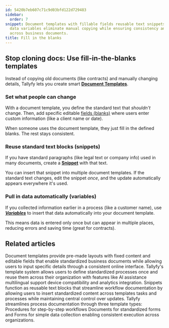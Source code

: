 ```yaml
---
id: 5420b7eb607c71c9d03bfd122d729483
sidebar:
  order: 7
snippet: Document templates with fillable fields reusable text snippets and automatic
  data variables eliminate manual copying while ensuring consistency and accuracy
  across business documents.
title: Fill in the blanks
---
```


## Stop cloning docs: Use fill-in-the-blanks templates

Instead of copying old documents (like contracts) and manually changing details, Tallyfy lets you create smart **[Document Templates](/products/pro/documenting/documents/)**.

### Set what people can change

With a document template, you define the standard text that *shouldn't* change. Then, add specific editable [fields (blanks)](/products/pro/documenting/documents/how-can-i-add-editable-fields-to-my-tallyfy-documents/) where users enter custom information (like a client name or date).

When someone uses the document template, they just fill in the defined blanks. The rest stays consistent.

### Reuse standard text blocks (snippets)

If you have standard paragraphs (like legal text or company info) used in many documents, create a **[Snippet](/products/pro/documenting/templates/snippets/)** with that text.

You can insert that snippet into multiple document templates. If the standard text changes, edit the snippet *once*, and the update automatically appears everywhere it's used.

### Pull in data automatically (variables)

If you collected information earlier in a process (like a customer name), use **[_Variables_](/products/pro/documenting/templates/variables/)** to insert that data automatically into your document template.

This means data is entered only once but can appear in multiple places, reducing errors and saving time (great for contracts).


## Related articles
<CardGrid>
<LinkTitleCard header="<b>Documenting > Documents</b>" href="/products/pro/documenting/documents/" > Document templates provide pre-made layouts with fixed content and editable fields that enable standardized business documents while allowing users to input specific details through a consistent online interface. </LinkTitleCard>
<LinkTitleCard header="<b>Features > Explain it once</b>" href="/products/pro/tutorials/features/explain-it-once/" > Tallyfy's template system allows users to define standardized processes once and reuse them across their organization with features like AI assistance multilingual support device compatibility and analytics integration. </LinkTitleCard>
<LinkTitleCard header="<b>Templates > Snippets</b>" href="/products/pro/documenting/templates/snippets/" > Snippets function as reusable text blocks that streamline workflow documentation by allowing users to insert standardized content across templates tasks and processes while maintaining central control over updates. </LinkTitleCard>
<LinkTitleCard header="<b>Pro > Essentials</b>" href="/products/pro/documenting/" > Tallyfy streamlines process documentation through three template types: Procedures for step-by-step workflows Documents for standardized forms and Forms for simple data collection enabling consistent execution across organizations. </LinkTitleCard>
</CardGrid>